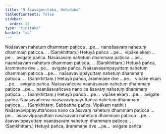```yaml
---
title: "9 Āsavagocchaka, Hetuduka"
tableOfContents: false
sidebar:
  order: 21
type: "tipitaka"
basket: "ab"
---
```



<DynamicBreadcrumb />

<Division number="24">

<Paragraph number="96">
Noāsavaṃ nahetuṃ dhammaṃ paṭicca …pe…  nanoāsavaṃ nahetuṃ dhammaṃ paṭicca… . (Saṃkhittaṃ.) Hetuyā pañca …pe…  vipāke ekaṃ …pe…  avigate pañca.
</Paragraph>

<Paragraph number="97">
Nasāsavaṃ nahetuṃ dhammaṃ paṭicca …pe…  naanāsavaṃ nahetuṃ dhammaṃ paṭicca… . (Saṃkhittaṃ.) Hetuyā pañca, ārammaṇe dve …pe…  avigate pañca.
</Paragraph>

<Paragraph number="98">
Naāsavasampayuttaṃ nahetuṃ dhammaṃ paṭicca …pe…  naāsavavippayuttaṃ nahetuṃ dhammaṃ paṭicca… . (Saṃkhittaṃ.) Hetuyā pañca, ārammaṇe dve …pe…  vipāke ekaṃ …pe…  avigate pañca.
</Paragraph>

<Paragraph number="99">
Naāsavañceva naanāsavaṃ nahetuṃ dhammaṃ paṭicca …pe…  naanāsavañceva nano ca āsavaṃ nahetuṃ dhammaṃ paṭicca… . (Saṃkhittaṃ.) Hetuyā pañca …pe…  vipāke ekaṃ …pe…  avigate pañca.
</Paragraph>

<Paragraph number="100">
Naāsavañceva naāsavavippayuttañca nahetuṃ dhammaṃ paṭicca… . (Saṃkhittaṃ. Sabbattha pañca. Vipākaṃ natthi.)
</Paragraph>

<Paragraph number="101">
Naāsavavippayuttañceva nano ca āsavaṃ nahetuṃ dhammaṃ paṭicca …pe…  āsavavippayuttaṃ nasāsavaṃ nahetuṃ dhammaṃ paṭicca …pe…  āsavavippayuttaṃ naanāsavaṃ nahetuṃ dhammaṃ paṭicca… . (Saṃkhittaṃ.) Hetuyā pañca, ārammaṇe dve …pe…  avigate pañca.
</Paragraph>
</Division>